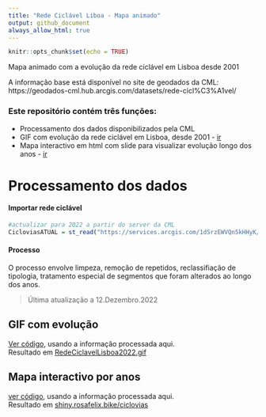 ```yaml
---
title: "Rede Ciclável Liboa - Mapa animado"
output: github_document
always_allow_html: true
---
```


```r
knitr::opts_chunk$set(echo = TRUE)
```


Mapa animado com a evolução da rede ciclável em Lisboa desde 2001
  </br>
    
A informação base está disponível no site de geodados da CML: 
https://geodados-cml.hub.arcgis.com/datasets/rede-cicl%C3%A1vel/ 

### Este repositório contém três funções:
* Processamento dos dados disponibilizados pela CML
* GIF com evolução da rede ciclável em Lisboa, desde 2001 - [ir](https://github.com/U-Shift/RedeCiclavel-Lisboa#gif-com-evolução)
* Mapa interactivo em html com slide para visualizar evolução longo dos anos -  [ir](https://github.com/U-Shift/RedeCiclavel-Lisboa#mapa-interactivo-por-anos)


# Processamento dos dados

#### Importar rede ciclável
```r
#actualizar para 2022 a partir do server da CML
CicloviasATUAL = st_read("https://services.arcgis.com/1dSrzEWVQn5kHHyK/arcgis/rest/services/Ciclovias/FeatureServer/0/query?outFields=*&where=1%3D1&f=geojson") 
```

#### Processo

O processo envolve limpeza, remoção de repetidos, reclassifiação de tipologia, tratamento especial de segmentos que foram alterados ao longo dos anos.

> Última atualização a 12.Dezembro.2022

## GIF com evolução
[Ver código](https://github.com/U-Shift/RedeCiclavel-Lisboa/blob/master/GIFciclovias.Rmd), usando a informação processada aqui.  
Resultado em [RedeCiclavelLisboa2022.gif](http://shiny.rosafelix.bike/ciclovias/gif/RedeCiclavelLisboa2022.gif)

## Mapa interactivo por anos
[ver código](https://github.com/U-Shift/RedeCiclavel-Lisboa/blob/master/CicloviasAnos/app.R), usando a informação processada aqui.  
Resultado em [shiny.rosafelix.bike/ciclovias](http://shiny.rosafelix.bike/ciclovias)